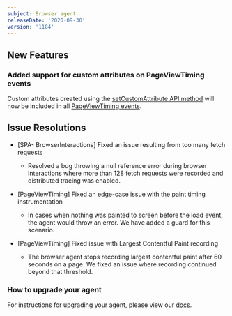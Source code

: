 ```yaml
---
subject: Browser agent
releaseDate: '2020-09-30'
version: '1184'
---
```


## New Features

### Added support for custom attributes on PageViewTiming events

Custom attributes created using the [setCustomAttribute API method](https://docs.newrelic.com/docs/browser/new-relic-browser/browser-agent-spa-api/setcustomattribute-browser-agent-api) will now be included in all [PageViewTiming events](https://docs.newrelic.com/docs/browser/new-relic-browser/page-load-timing-resources/pageviewtiming-async-or-dynamic-page-details).

## Issue Resolutions

* \[SPA- BrowserInteractions] Fixed an issue resulting from too many fetch requests

  * Resolved a bug throwing a null reference error during browser interactions where more than 128 fetch requests were recorded and distributed tracing was enabled.
* \[PageViewTiming] Fixed an edge-case issue with the paint timing instrumentation

  * In cases when nothing was painted to screen before the load event, the agent would throw an error. We have added a guard for this scenario.
* \[PageViewTiming] Fixed issue with Largest Contentful Paint recording

  * The browser agent stops recording largest contentful paint after 60 seconds on a page. We fixed an issue where recording continued beyond that threshold.

### How to upgrade your agent

For instructions for upgrading your agent, please view our [docs](https://docs.newrelic.com/docs/browser/new-relic-browser/installation/update-browser-agent).
